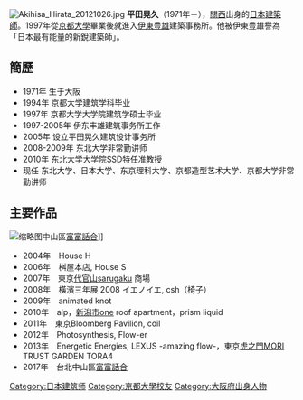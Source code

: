 {{unreferenced|time=2014-03-06T09:35:26+00:00}}
[[File:Akihisa_Hirata_20121026.jpg|thumb]]
'''平田晃久'''（1971年－），[[近畿地方|關西]]出身的[[日本|日本]][[建築師|建築師]]。1997年從[[京都大學|京都大學]]畢業後就進入[[伊東豊雄|伊東豊雄]]建築事務所。他被伊東豊雄譽為「日本最有能量的新銳建築師」。

==簡歷==
*1971年 生于大阪
*1994年 京都大学建筑学科毕业
*1997年 京都大学大学院建筑学硕士毕业
*1997-2005年 伊东丰雄建筑事务所工作
*2005年 设立平田晃久建筑设计事务所
*2008-2009年 东北大学非常勤讲师
*2010年 东北大学大学院SSD特任准教授
*现任 东北大学、日本大学、东京理科大学、京都造型艺术大学、京都大学非常勤讲师

==主要作品==
[[File:富富話合_201911.jpg|缩略图]]中山區[[富富話合|富富話合]]]]
* 2004年　House H
* 2006年　桝屋本店, House S
* 2007年　東京[[代官山|代官山]]sarugaku 商場
* 2008年　橫濱三年展 2008 イエノイエ, csh（椅子）
* 2009年　animated knot
* 2010年　alp，[[新潟市|新潟市]]one roof apartment，prism liquid
* 2011年　東京Bloomberg Pavilion, coil
* 2012年　Photosynthesis, Flow-er
* 2013年　Energetic Energies, LEXUS -amazing flow-，東京[[虎之門|虎之門]]MORI TRUST GARDEN TORA4
* 2017年　台北中山區[[富富話合|富富話合]]

{{DEFAULTSORT:Hirata}}
[[Category:日本建筑师|Category:日本建筑师]]
[[Category:京都大學校友|Category:京都大學校友]]
[[Category:大阪府出身人物|Category:大阪府出身人物]]